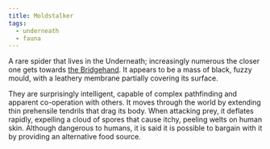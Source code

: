 ```yaml
---
title: Moldstalker
tags:
  - underneath
  - fauna
---
```

A rare spider that lives in the Underneath; increasingly numerous the closer
one gets towards [the Bridgehand](lore:the-bridgehand). It appears to be a
mass of black, fuzzy mould, with a leathery membrane partially covering its
surface.

They are surprisingly intelligent, capable of complex pathfinding and apparent
co-operation with others. It moves through the world by extending thin
prehensile tendrils that drag its body. When attacking prey, it deflates
rapidly, expelling a cloud of spores that cause itchy, peeling welts on human
skin. Although dangerous to humans, it is said it is possible to bargain with
it by providing an alternative food source.
